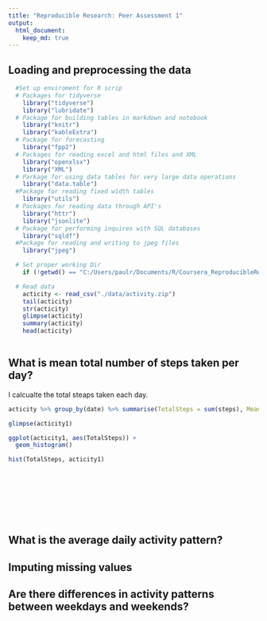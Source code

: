 ```yaml
---
title: "Reproducible Research: Peer Assessment 1"
output: 
  html_document:
    keep_md: true
--- 
```



## Loading and preprocessing the data
```r
  #Set up enviroment for R scrip  
  # Packages for tidyverse 
    library("tidyverse")
    library("lubridate")
  # Package for building tables in markdown and notebook 
    library("knitr")
    library("kableExtra") 
  # Package for forecasting
    library("fpp2")
  # Packages for reading excel and html files and XML
    library("openxlsx")
    library("XML")
  # Parkage for using data tables for very large data operations
    library("data.table")
  #Package for reading fixed width tables
    library("utils")
  # Packages for reading data through API's 
    library("httr")
    library("jsonlite")
  # Package for performing inquires with SQL databases 
    library("sqldf")
  #Package for reading and writing to jpeg files
    library("jpeg")

  # Set proper working Dir
    if (!getwd() == "C:/Users/paulr/Documents/R/Coursera_ReproducibleResearch/RepData_PeerAssessment1") {setwd("C:/Users/paulr/Documents/R/Coursera_ReproducibleResearch/RepData_PeerAssessment1")}
```


```r
  # Read data
    acticity <- read_csv("./data/activity.zip")
    tail(acticity)
    str(acticity)
    glimpse(acticity)
    summary(acticity)
    head(acticity)
    
```

## What is mean total number of steps taken per day?
I calcualte the total steaps taken each day.
```r
acticity %>% group_by(date) %>% summarise(TotalSteps = sum(steps), MeanSteps = mean(steps), MedianSteps = median(steps)) -> acticity1

glimpse(acticity1)

ggplot(acticity1, aes(TotalSteps)) +
  geom_histogram()

hist(TotalSteps, acticity1)



 






```

## What is the average daily activity pattern?



## Imputing missing values



## Are there differences in activity patterns between weekdays and weekends?
